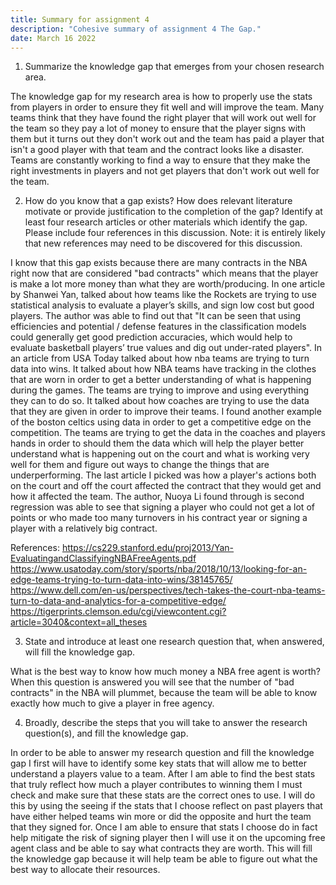 ```yaml
---
title: Summary for assignment 4
description: "Cohesive summary of assignment 4 The Gap."
date: March 16 2022
---
```


1. Summarize the knowledge gap that emerges from your chosen research area.

 The knowledge gap for my research area is how to properly use the stats from players in order to ensure they fit well and will improve the team. Many teams think that they 
 have found the right player that will work out well for the team so they pay a lot of money to ensure that the player signs with them but it turns out they don't work out
 and the team has paid a player that isn't a good player with that team and the contract looks like a disaster. Teams are constantly working to find a way to ensure that
 they make the right investments in players and not get players that don't work out well for the team.

2. How do you know that a gap exists? How does relevant literature motivate or provide justification to the completion of the gap? Identify at least four research articles or other materials which identify the gap. Please include four references in this discussion. Note: it is entirely likely that new references may need to be discovered for this discussion.

 I know that this gap exists because there are many contracts in the NBA right now that are considered "bad contracts" which means that the player is make a lot more money
 than what they are worth/producing. In one article by Shanwei Yan, talked about how teams like the Rockets are trying to use statistical analysis to evaluate a
 player’s skills, and sign low cost but good players. The author was able to find out that "It can be seen that using efficiencies and potential / defense features in the 
 classification models could generally get good prediction accuracies, which would help to evaluate basketball players’ true values and dig out under-rated players". In an
 article from USA Today talked about how nba teams are trying to turn data into wins. It talked about how NBA teams have tracking in the clothes that are worn in order to
 get a better understanding of what is happening during the games. The teams are trying to improve and using everything they can to do so. It talked about how coaches are
 trying to use the data that they are given in order to improve their teams. I found another example of the boston celtics using data in order to get a competitive edge
 on the competition. The teams are trying to get the data in the coaches and players hands in order to should them the data which will help the player better understand
 what is happening out on the court and what is working very well for them and figure out ways to change the things that are underperforming. The last article I picked
 was how a player's actions both on the court and off the court affected the contract that they would get and how it affected the team. The author, Nuoya Li found through is
 second regression was able to see that signing a player who could not get a lot of points or who made too many turnovers in his contract year or signing a player with a
 relatively big contract.


 References:
 https://cs229.stanford.edu/proj2013/Yan-EvaluatingandClassifyingNBAFreeAgents.pdf
 https://www.usatoday.com/story/sports/nba/2018/10/13/looking-for-an-edge-teams-trying-to-turn-data-into-wins/38145765/
 https://www.dell.com/en-us/perspectives/tech-takes-the-court-nba-teams-turn-to-data-and-analytics-for-a-competitive-edge/
 https://tigerprints.clemson.edu/cgi/viewcontent.cgi?article=3040&context=all_theses


3. State and introduce at least one research question that, when answered, will fill the knowledge gap.

 What is the best way to know how much money a NBA free agent is worth? When this question is answered you will see that the number of "bad contracts" in the NBA will plummet,
 because the team will be able to know exactly how much to give a player in free agency.

4. Broadly, describe the steps that you will take to answer the research question(s), and fill the knowledge gap.

 In order to be able to answer my research question and fill the knowledge gap I first will have to identify some key stats that will allow me to better understand a players
 value to a team. After I am able to find the best stats that truly reflect how much a player contributes to winning them I must check and make sure that these stats are the
 correct ones to use. I will do this by using the seeing if the stats that I choose reflect on past players that have either helped teams win more or did the opposite and
 hurt the team that they signed for. Once I am able to ensure that stats I choose do in fact help mitigate the risk of signing player then I will use it on the upcoming
 free agent class and be able to say what contracts they are worth. This will fill the knowledge gap because it will help team be able to figure out what the best way to
 allocate their resources.